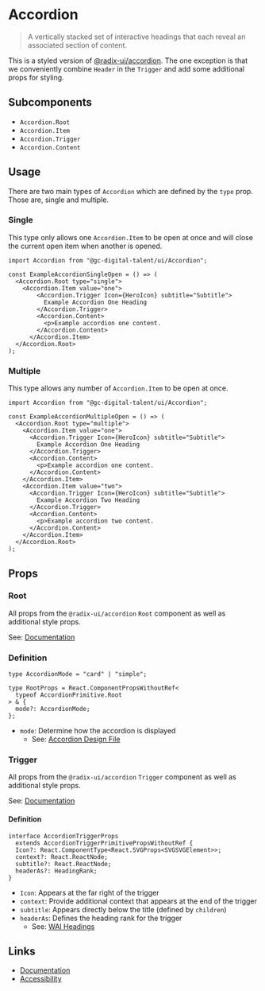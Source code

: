 
# Accordion

> A vertically stacked set of interactive headings that each reveal an associated section of content.

This is a styled version of [@radix-ui/accordion](https://www.radix-ui.com/docs/primitives/components/accordion). The one exception is that we conveniently combine `Header` in the `Trigger` and add some additional props for styling.

## Subcomponents

 - `Accordion.Root`
 - `Accordion.Item`
 - `Accordion.Trigger`
 - `Accordion.Content`

## Usage

There are two main types of `Accordion` which are defined by the `type` prop. Those are, single and multiple.

<Story id="components-accordion--default" />
<div style={{height: "1rem"}} />

### Single

This type only allows one `Accordion.Item` to be open at once and will close the current open item when another is opened.

```tsx
import Accordion from "@gc-digital-talent/ui/Accordion";

const ExampleAccordionSingleOpen = () => (
  <Accordion.Root type="single">
    <Accordion.Item value="one">
        <Accordion.Trigger Icon={HeroIcon} subtitle="Subtitle">
          Example Accordion One Heading
        </Accordion.Trigger>
        <Accordion.Content>
          <p>Example accordion one content.
        </Accordion.Content>
      </Accordion.Item>
  </Accordion.Root>
);
```

### Multiple

This type allows any number of `Accordion.Item` to be open at once.

```tsx
import Accordion from "@gc-digital-talent/ui/Accordion";

const ExampleAccordionMultipleOpen = () => (
  <Accordion.Root type="multiple">
    <Accordion.Item value="one">
      <Accordion.Trigger Icon={HeroIcon} subtitle="Subtitle">
        Example Accordion One Heading
      </Accordion.Trigger>
      <Accordion.Content>
        <p>Example accordion one content.
      </Accordion.Content>
    </Accordion.Item>
    <Accordion.Item value="two">
      <Accordion.Trigger Icon={HeroIcon} subtitle="Subtitle">
        Example Accordion Two Heading
      </Accordion.Trigger>
      <Accordion.Content>
        <p>Example accordion two content.
      </Accordion.Content>
    </Accordion.Item>
  </Accordion.Root>
);
```

## Props

### Root

All props from the `@radix-ui/accordion` `Root` component as well as additional style props.

See: [Documentation](https://www.radix-ui.com/docs/primitives/components/accordion#root)

### Definition

```tsx
type AccordionMode = "card" | "simple";

type RootProps = React.ComponentPropsWithoutRef<
  typeof AccordionPrimitive.Root
> & {
  mode?: AccordionMode;
};
```
- `mode`: Determine how the accordion is displayed
  - See: [Accordion Design File](https://github.com/GCTC-NTGC/gc-digital-talent/discussions/5522)

### Trigger

All props from the `@radix-ui/accordion` `Trigger` component as well as additional style props.

See: [Documentation](https://www.radix-ui.com/docs/primitives/components/accordion#trigger)

#### Definition

```tsx
interface AccordionTriggerProps
  extends AccordionTriggerPrimitivePropsWithoutRef {
  Icon?: React.ComponentType<React.SVGProps<SVGSVGElement>>;
  context?: React.ReactNode;
  subtitle?: React.ReactNode;
  headerAs?: HeadingRank;
}
```

 - `Icon`: Appears at the far right of the trigger
 - `context`: Provide additional context that appears at the end of the trigger
 - `subtitle`: Appears directly below the title (defined by `children`)
 - `headerAs`: Defines the heading rank for the trigger
   - See: [WAI Headings](https://www.w3.org/WAI/tutorials/page-structure/headings/)

## Links

 - [Documentation](https://www.radix-ui.com/docs/primitives/components/accordion)
 - [Accessibility](https://www.w3.org/WAI/ARIA/apg/patterns/accordion/)
